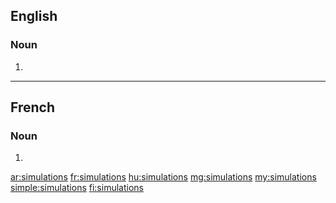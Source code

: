 ==English==

===Noun===
{{head|en|noun plural form}}

# {{plural of|simulation|lang=en}}

----

==French==

===Noun===
{{head|fr|noun plural form|g=f}}

# {{plural of|simulation|lang=fr}}

[[ar:simulations]]
[[fr:simulations]]
[[hu:simulations]]
[[mg:simulations]]
[[my:simulations]]
[[simple:simulations]]
[[fi:simulations]]